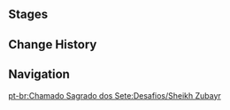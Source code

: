 {{Description|Certified player [[Sheikh Zubayr]]. He is not very passionate about the game, but is still an excellent player. He will only allow players he recognizes as worthy foes to play against him during the lulls in the [[Zubayr Theater|theater]]'s preparations.|[[Map]] description}}
{{Genius Invokation TCG Character Stages Intro}}

==Stages==
{{Genius Invokation TCG Stages/Detailed|Sheikh Zubayr}}

==Change History==
{{Change History|3.3}}

==Navigation==
{{Genius Invokation TCG Stages Navbox}}
[[pt-br:Chamado Sagrado dos Sete:Desafios/Sheikh Zubayr]]